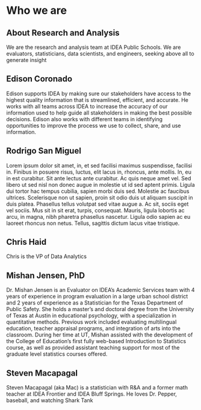 # Who we are {#who}

## About Research and Analysis

We are the research and analysis team at IDEA Public Schools.  We are evaluators, statisticians, data scientists, and engineers, seeking above all to generate insight

## Edison Coronado

Edison supports IDEA by making sure our stakeholders have access to the highest quality information that is streamlined, efficient, and accurate.  He works with all teams across IDEA to increase the accuracy of our information used to help guide all stakeholders in making the best possible decisions.  Edison also works with different teams in identifying opportunities to improve the process we use to collect, share, and use information.

## Rodrigo San Miguel
Lorem ipsum dolor sit amet, in, et sed facilisi maximus suspendisse, facilisi in. Finibus in posuere risus, luctus, elit lacus in, rhoncus, ante mollis. In, eu in est curabitur. Sit ante lectus ante curabitur. Ac quis neque amet vel. Sed libero ut sed nisl non donec augue in molestie ut id sed aptent primis. Ligula dui tortor hac tempus cubilia, sapien morbi duis sed. Molestie ac faucibus ultrices. Scelerisque non ut sapien, proin sit odio duis ut aliquam suscipit in duis platea. Phasellus tellus volutpat sed vitae augue a. Ac sit, sociis eget vel sociis. Mus sit in sit erat, turpis, consequat. Mauris, ligula lobortis ac arcu, in magna, nibh pharetra phasellus nascetur. Ligula odio sapien ac eu laoreet rhoncus non netus. Tellus, sagittis dictum lacus vitae tristique.

## Chris Haid 
Chris is the VP of Data Analytics 

## Mishan Jensen, PhD
Dr. Mishan Jensen is an Evaluator on IDEA’s Academic Services team with 4 years of experience in program evaluation in a large urban school district and 2 years of experience as a Statistician for the Texas Department of Public Safety. She holds a master’s and doctoral degree from the University of Texas at Austin in educational psychology, with a specialization in quantitative methods. Previous work included evaluating multilingual education, teacher appraisal programs, and integration of arts into the classroom. During her time at UT, Mishan assisted with the development of the College of Education’s first fully web-based Introduction to Statistics course, as well as provided assistant teaching support for most of the graduate level statistics courses offered.

## Steven Macapagal
Steven Macapagal (aka Mac) is a statistician with R&A and a former math teacher at IDEA Frontier and IDEA Bluff Springs. He loves Dr. Pepper, baseball, and watching Shark Tank
